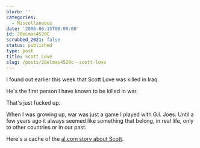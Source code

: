 ```yaml
---
blurb: ''
categories:
  - Miscellaneous
date: '2006-06-15T00:00:00'
id: 20eLmas4520C
scrubbed_2021: false
status: published
type: post
title: Scott Love
slug: /posts/20elmas4520c--scott-love
---
```


I found out earlier this week that Scott Love was killed in Iraq.

He's the first person I have known to be killed in war. 

That's just fucked up. 

When I was growing up, war was just a game I played with G.I. Joes. Until a few years ago it always seemed like something that belong, in real life, only to other countries or in our past.

Here's a cache of the
[al.com story about Scott](http://72.14.209.104/search?q=cache:mYvG4GnbI8UJ:www.al.com/news/huntsvilletimes/index.ssf?/base/news/1149931007317170.xml&coll=1+%22scott+love%22+huntsville&hl=en&gl=us&ct=clnk&cd=4&lr=lang_en).
